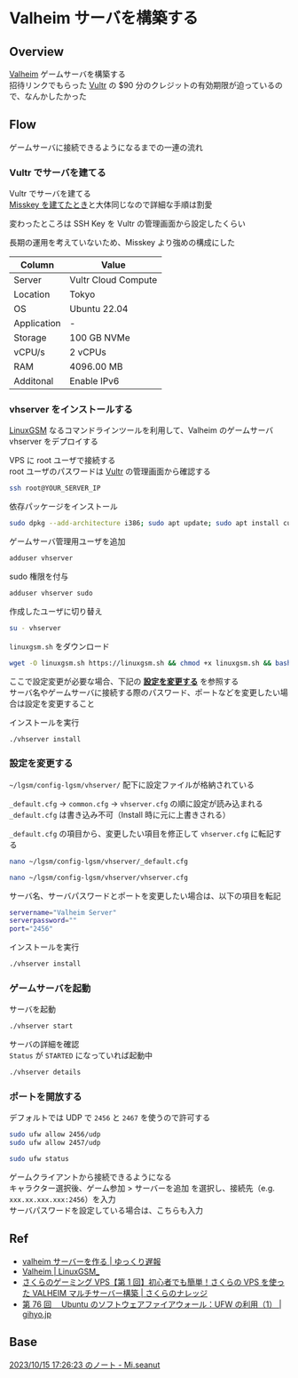 # Valheim サーバを構築する

## Overview

[Valheim](https://www.valheimgame.com/ja/) ゲームサーバを構築する<br/>
招待リンクでもらった [Vultr](https://www.vultr.com/) の $90 分のクレジットの有効期限が迫っているので、なんかしたかった

## Flow

ゲームサーバに接続できるようになるまでの一連の流れ

### Vultr でサーバを建てる

Vultr でサーバを建てる<br/>
[Misskey を建てたとき](/others/build-misskey-in-vultr#vultr-で-vps-を構築する)と大体同じなので詳細な手順は割愛

変わったところは SSH Key を Vultr の管理画面から設定したくらい

長期の運用を考えていないため、Misskey より強めの構成にした

| Column      | Value               |
| ----------- | ------------------- |
| Server      | Vultr Cloud Compute |
| Location    | Tokyo               |
| OS          | Ubuntu 22.04        |
| Application | -                   |
| Storage     | 100 GB NVMe         |
| vCPU/s      | 2 vCPUs             |
| RAM         | 4096.00 MB          |
| Additonal   | Enable IPv6         |

### vhserver をインストールする

[LinuxGSM](https://linuxgsm.com/servers/vhserver/) なるコマンドラインツールを利用して、Valheim のゲームサーバ vhserver をデプロイする

VPS に root ユーザで接続する<br/>
root ユーザのパスワードは [Vultr](https://my.vultr.com/) の管理画面から確認する

```bash
ssh root@YOUR_SERVER_IP
```

依存パッケージをインストール

```bash
sudo dpkg --add-architecture i386; sudo apt update; sudo apt install curl wget file tar bzip2 gzip unzip bsdmainutils python3 util-linux ca-certificates binutils bc jq tmux netcat lib32gcc-s1 lib32stdc++6 libsdl2-2.0-0:i386 steamcmd
```

ゲームサーバ管理用ユーザを追加

```bash
adduser vhserver
```

sudo 権限を付与

```bash
adduser vhserver sudo
```

作成したユーザに切り替え

```bash
su - vhserver
```

`linuxgsm.sh` をダウンロード

```bash
wget -O linuxgsm.sh https://linuxgsm.sh && chmod +x linuxgsm.sh && bash linuxgsm.sh vhserver
```

ここで設定変更が必要な場合、下記の **[設定を変更する](#設定を変更する)** を参照する<br/>
サーバ名やゲームサーバに接続する際のパスワード、ポートなどを変更したい場合は設定を変更すること

インストールを実行

```bash
./vhserver install
```

### 設定を変更する

`~/lgsm/config-lgsm/vhserver/` 配下に設定ファイルが格納されている

`_default.cfg` → `common.cfg` → `vhserver.cfg` の順に設定が読み込まれる<br/>
`_default.cfg` は書き込み不可（Install 時に元に上書きされる）

`_default.cfg` の項目から、変更したい項目を修正して `vhserver.cfg` に転記する

```bash
nano ~/lgsm/config-lgsm/vhserver/_default.cfg
```

```bash
nano ~/lgsm/config-lgsm/vhserver/vhserver.cfg
```

サーバ名、サーバパスワードとポートを変更したい場合は、以下の項目を転記

```bash filename="vhserver.cfg"
servername="Valheim Server"
serverpassword=""
port="2456"
```

インストールを実行

```bash
./vhserver install
```

### ゲームサーバを起動

サーバを起動

```bash
./vhserver start
```

サーバの詳細を確認<br/>
`Status` が `STARTED` になっていれば起動中

```bash
./vhserver details
```

### ポートを開放する

デフォルトでは UDP で `2456` と `2467` を使うので許可する

```bash
sudo ufw allow 2456/udp
sudo ufw allow 2457/udp
```

```bash
sudo ufw status
```

ゲームクライアントから接続できるようになる<br/>
キャラクター選択後、ゲーム参加 > サーバーを追加 を選択し、接続先（e.g. `xxx.xx.xxx.xxx:2456`）を入力<br/>
サーバパスワードを設定している場合は、こちらも入力

## Ref

- [valheim サーバーを作る | ゆっくり遅報](https://www.yukkuriikouze.com/2021/02/23/4141/)
- [Valheim | LinuxGSM\_](https://linuxgsm.com/servers/vhserver/)
- [さくらのゲーミング VPS【第 1 回】初心者でも簡単！さくらの VPS を使った VALHEIM マルチサーバー構築 | さくらのナレッジ](https://knowledge.sakura.ad.jp/28440/)
- [第 76 回　 Ubuntu のソフトウェアファイアウォール：UFW の利用（1） | gihyo.jp](https://gihyo.jp/admin/serial/01/ubuntu-recipe/0076#sec2_h2)

## Base

[2023/10/15 17:26:23 のノート - Mi.seanut](https://mi.seanut.app/notes/9kuro4es9n)
